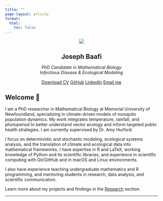```yaml
---
title: ""
page-layout: article
format:
  html:
    toc: false
---
```


<meta name="google-site-verification" content="ULV_J0BnATRyuGrwuWTxy5uS-eLN6DV99JcSEfEQd_4" />

<div class="grid">
<!-- Left column -->
<div class="g-col-4" style="text-align: center;">
<img src="profile.jpeg" class="profile-img">
<h2 style="margin-bottom: 5px;">Joseph Baafi</h2>
<p style="font-style: italic; margin-bottom: 15px;"> PhD Candidate in Mathematical Biology<br> Infectious Disease & Ecological Modeling </p>
<div class="button-group">
<a class="btn btn-primary" href="cv.pdf">Download CV</a>
<a class="btn btn-secondary" href="https://github.com/jbaafi">GitHub</a>
<a class="btn btn-secondary" href="https://www.linkedin.com/in/josephbaafi/">LinkedIn</a>
<a class="btn btn-secondary" href="mailto:jbaafi@mun.ca">Email me</a>
</div>
</div>
<!-- Right column -->
<div class="g-col-8">
<h2>Welcome 👋</h2>
<p> I am a PhD researcher in Mathematical Biology at Memorial University of Newfoundland, specializing in climate-driven models of mosquito population dynamics. My work integrates temperature, rainfall, and photoperiod to better understand vector ecology and inform targeted public health strategies. I am currently supervised by <a href="https://ahurford.github.io/website/" target="_blank" style="text-decoration: none;">Dr. Amy Hurford</a>. </p>
<p> I focus on deterministic and stochastic modeling, ecological systems analysis, and the translation of climate and ecological data into mathematical frameworks. I have expertise in R and LaTeX, working knowledge of Python and its scientific libraries, and experience in scientific computing with Git/GitHub and in macOS and Linux environments. </p>
<p> I also have experience teaching undergraduate mathematics and R programming, and mentoring students in research, data analysis, and scientific communication. </p>
<p> Learn more about my projects and findings in the <a href="/research.qmd">Research</a> section. </p> <hr> </div> </div>

